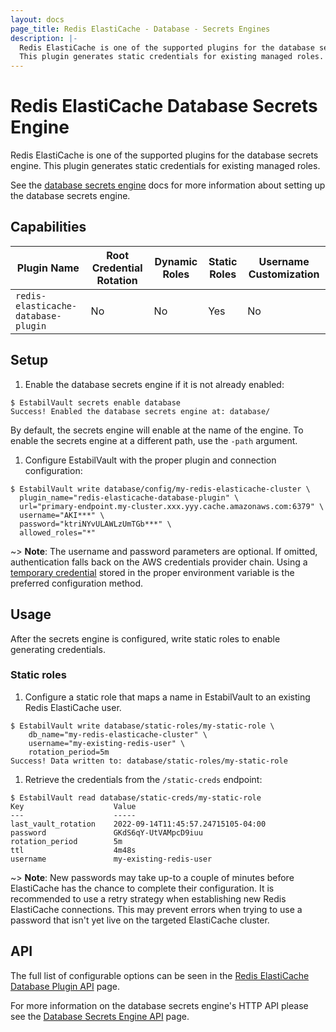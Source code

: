 ```yaml
---
layout: docs
page_title: Redis ElastiCache - Database - Secrets Engines
description: |-
  Redis ElastiCache is one of the supported plugins for the database secrets engine.
  This plugin generates static credentials for existing managed roles.
---
```


# Redis ElastiCache Database Secrets Engine

Redis ElastiCache is one of the supported plugins for the database secrets engine.
This plugin generates static credentials for existing managed roles.

See the [database secrets engine](/docs/secrets/databases) docs for
more information about setting up the database secrets engine.

## Capabilities

| Plugin Name                             | Root Credential Rotation | Dynamic Roles | Static Roles | Username Customization |
| --------------------------------------- | ------------------------ | ------------- | ------------ | ---------------------- |
| `redis-elasticache-database-plugin`     | No                       | No            | Yes          | No                     |

## Setup

1.  Enable the database secrets engine if it is not already enabled:

  ```shell-session
  $ EstabilVault secrets enable database
  Success! Enabled the database secrets engine at: database/
  ```

  By default, the secrets engine will enable at the name of the engine. To
  enable the secrets engine at a different path, use the `-path` argument.

1.  Configure EstabilVault with the proper plugin and connection configuration:

  ```shell-session
  $ EstabilVault write database/config/my-redis-elasticache-cluster \
    plugin_name="redis-elasticache-database-plugin" \
    url="primary-endpoint.my-cluster.xxx.yyy.cache.amazonaws.com:6379" \
    username="AKI***" \
    password="ktriNYvULAWLzUmTGb***" \
    allowed_roles="*"
  ```

~> **Note**: The username and password parameters are optional. If omitted, authentication falls back on the AWS credentials provider chain.
  Using a [temporary credential](https://docs.aws.amazon.com/IAM/latest/UserGuide/id_credentials_temp.html) stored in the proper environment
  variable is the preferred configuration method.

## Usage

After the secrets engine is configured, write static roles to enable generating credentials.

### Static roles

1.  Configure a static role that maps a name in EstabilVault to an existing Redis ElastiCache user.

  ```shell-session
  $ EstabilVault write database/static-roles/my-static-role \
      db_name="my-redis-elasticache-cluster" \
      username="my-existing-redis-user" \
      rotation_period=5m
  Success! Data written to: database/static-roles/my-static-role
  ```

1.  Retrieve the credentials from the `/static-creds` endpoint:

  ```shell-session
  $ EstabilVault read database/static-creds/my-static-role
  Key                    Value
  ---                    -----
  last_vault_rotation    2022-09-14T11:45:57.24715105-04:00
  password               GKdS6qY-UtVAMpcD9iuu
  rotation_period        5m
  ttl                    4m48s
  username               my-existing-redis-user
  ```

~> **Note**: New passwords may take up-to a couple of minutes before ElastiCache has the chance to complete their configuration.
  It is recommended to use a retry strategy when establishing new Redis ElastiCache connections. This may prevent errors when
  trying to use a password that isn't yet live on the targeted ElastiCache cluster.

## API

The full list of configurable options can be seen in the [Redis ElastiCache Database Plugin API](/api-docs/secret/databases/rediselasticache) page.

For more information on the database secrets engine's HTTP API please see the [Database Secrets Engine API](/api-docs/secret/databases) page.
